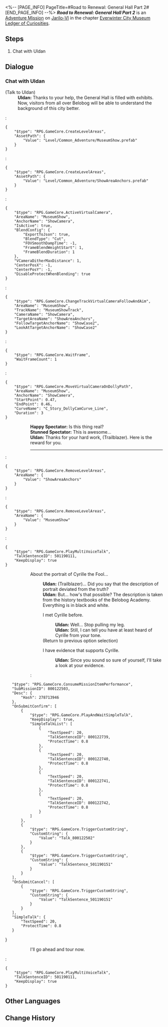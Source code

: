 <%-- [PAGE_INFO]
PageTitle=#Road to Renewal: General Hall Part 2#
[END_PAGE_INFO] --%>
{{Stub|Dialogue.}}
{{Mission Infobox
|id            = 8001242
|title         = 
|image         = <!--Mission Road to Renewal General Hall Part 2.png-->
|type          = Adventure
|event_name    = 
|chapter       = Everwinter City Museum Ledger of Curiosities
|requirements  = {{subst:void|<!--Unknown: {"Type":"Manual"}-->}}
|summary       = You have recovered all the exhibits in the General Hall. Curator Uldan expresses his gratitude and offers payment for your work.
|characters    = Happy Spectator; Stunned Spectator; Trailblazer; Uldan
|startLocation = [[Jarilo-VI]] - [[History and Culture Museum]]
|world         = Jarilo-VI
|area          = History and Culture Museum
|prev          = 
|next          = 
|rewards       = Stellar Jade*10; Lost Gold Fragment*5; Credit*10,000
}}
'''''Road to Renewal: General Hall Part 2''''' is an [[Adventure Mission]] on [[Jarilo-VI]] in the chapter [[Everwinter City Museum Ledger of Curiosities]].

==Steps==
# Chat with Uldan

<!--
==Gameplay Notes==

--><!--
==Trial Character==

-->
==Dialogue==
{{Stub Dialogue}}

===Chat with Uldan{{subst:void|<!--800124201-->}}===
{{Mission Description|type=adventure|location=History and Culture Museum|All the exhibits in the General Hall seems to have been collected. Uldan the curator has something to tell you regarding that.}}
{{Dialogue Start}}

;(Talk to Uldan)
:'''Uldan:''' Thanks to your help, the General Hall is filled with exhibits. Now, visitors from all over Belobog will be able to understand the background of this city better.
:<pre>{
	"$type": "RPG.GameCore.CreateLevelAreas",
	"AssetPath": {
		"Value": "Level/Common_Adventure/MuseumShow.prefab"
	}
}</pre>
:<pre>{
	"$type": "RPG.GameCore.CreateLevelAreas",
	"AssetPath": {
		"Value": "Level/Common_Adventure/ShowAreaAnchors.prefab"
	}
}</pre>
:<pre>{
	"$type": "RPG.GameCore.ActiveVirtualCamera",
	"AreaName": "MuseumShow",
	"AnchorName": "ShowCamera",
	"IsActive": true,
	"BlendConfig": {
		"ExportToJson": true,
		"BlendType": "Cut",
		"FOVSmoothDampTime": -1,
		"FrameBlendWeightStart": 1,
		"FrameBlendDuration": 1
	},
	"VCameraDitherMaxDistance": 1,
	"CenterPosX": -1,
	"CenterPosY": -1,
	"DisableProtectWhenBlending": true
}</pre>
:<pre>{
	"$type": "RPG.GameCore.ChangeTrackVirtualCameraFollowAndAim",
	"AreaName": "MuseumShow",
	"TrackName": "MuseumShowTrack",
	"CameraName": "ShowCamera",
	"TargetAreaName": "ShowAreaAnchors",
	"FollowTargetAnchorName": "ShowCase2",
	"LookAtTargetAnchorName": "ShowCase2"
}</pre>
:<pre>{
	"$type": "RPG.GameCore.WaitFrame",
	"WaitFrameCount": 1
}</pre>
:<pre>{
	"$type": "RPG.GameCore.MoveVirtualCameraOnDollyPath",
	"AreaName": "MuseumShow",
	"AnchorName": "ShowCamera",
	"StartPoint": 0.47,
	"EndPoint": 0.46,
	"CurveName": "C_Story_DollyCamCurve_Line",
	"Duration": 3
}</pre>
::'''Happy Spectator:''' Is this thing real?
::'''Stunned Spectator:''' This is awesome...
::'''Uldan:''' Thanks for your hard work, (Trailblazer). Here is the reward for you.
::----
:<pre>{
	"$type": "RPG.GameCore.RemoveLevelAreas",
	"AreaName": {
		"Value": "ShowAreaAnchors"
	}
}</pre>
:<pre>{
	"$type": "RPG.GameCore.RemoveLevelAreas",
	"AreaName": {
		"Value": "MuseumShow"
	}
}</pre>
:<pre>{
	"$type": "RPG.GameCore.PlayMultiVoiceTalk",
	"TalkSentenceID": 501190111,
	"KeepDisplay": true
}</pre>
:::{{DIcon|?}} About the portrait of Cyrille the Fool...
::::'''Uldan:''' (Trailblazer)... Did you say that the description of {{Color|keyword|nobold=1|Cyrille the Fool's}} portrait deviated from the truth?
::::'''Uldan:''' But... how's that possible? The description is taken from the history textbooks of the Belobog Academy. Everything is in black and white.
::::{{DIcon|Talk}} I met Cyrille before.
:::::'''Uldan:''' Well... Stop pulling my leg.
:::::'''Uldan:''' Still, I can tell you have at least heard of Cyrille from your tone.
::::;(Return to previous option selection)
::::{{DIcon|Arrow}} I have evidence that supports Cyrille.
:::::'''Uldan:''' Since you sound so sure of yourself, I'll take a look at your evidence.
::::<pre>{
	"$type": "RPG.GameCore.ConsumeMissionItemPerformance",
	"SubMissionID": 800122503,
	"Desc": {
		"Hash": 278713946
	},
	"OnSubmitConfirm": [
		{
			"$type": "RPG.GameCore.PlayAndWaitSimpleTalk",
			"KeepDisplay": true,
			"SimpleTalkList": [
				{
					"TextSpeed": 20,
					"TalkSentenceID": 800122739,
					"ProtectTime": 0.8
				},
				{
					"TextSpeed": 20,
					"TalkSentenceID": 800122740,
					"ProtectTime": 0.8
				},
				{
					"TextSpeed": 20,
					"TalkSentenceID": 800122741,
					"ProtectTime": 0.8
				},
				{
					"TextSpeed": 20,
					"TalkSentenceID": 800122742,
					"ProtectTime": 0.8
				}
			]
		},
		{
			"$type": "RPG.GameCore.TriggerCustomString",
			"CustomString": {
				"Value": "Talk_800122502"
			}
		},
		{
			"$type": "RPG.GameCore.TriggerCustomString",
			"CustomString": {
				"Value": "TalkSentence_501190151"
			}
		}
	],
	"OnSubmitCancel": [
		{
			"$type": "RPG.GameCore.TriggerCustomString",
			"CustomString": {
				"Value": "TalkSentence_501190151"
			}
		}
	],
	"SimpleTalk": {
		"TextSpeed": 20,
		"ProtectTime": 0.8
	}
}</pre>
:::{{DIcon|Exit}} I'll go ahead and tour now.
:<pre>{
	"$type": "RPG.GameCore.PlayMultiVoiceTalk",
	"TalkSentenceID": 501190111,
	"KeepDisplay": true
}</pre>
{{Dialogue End}}

==Other Languages==
{{Other Languages
|en   = Road to Renewal: General Hall Part 2
|zhs  = 复兴历程•综合展馆•其二
|zht  = 復興歷程•綜合展館•其二
|ja   = 復興歴程・総合館・その2
|ko   = 부흥의 길•종합 전시관•2
|es   = Proceso de renovación: Sala General&nbsp;II
|fr   = Sur la route du renouveau&nbsp;: Galerie principale (partie&nbsp;2)
|ru   = Путь реконструкции: Главный зал II
|th   = เส้นทางสู่การฟื้นฟู: หอจัดแสดงทั่วไป 2
|vi   = Thời Kỳ Phục Hưng - Khu Trưng Bày Tổng Hợp 2
|de   = Pfad zur Erneuerung: Hauptausstellung (Teil 2)
|id   = Perjalanan Kebangkitan: Ruang Pameran Umum (Bagian 2)
|pt   = Estrada para a Renovação: Salão Geral Parte 2
}}

==Change History==
{{Change History|1.1}}
